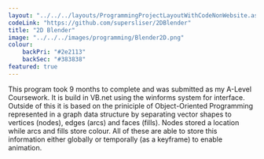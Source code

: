 ```yaml
---
layout: "../../../layouts/ProgrammingProjectLayoutWithCodeNonWebsite.astro"
codeLink: "https://github.com/supersliser/2DBlender"
title: "2D Blender"
image: "../../../images/programming/Blender2D.png"
colour: 
    backPri: "#2e2113"
    backSec: "#383838"
featured: true
---
```


<div class="hContainer" style="padding-bottom: 5%;">

<section>
This program took 9 months to complete and was submitted as my A-Level Coursework. It is build in VB.net using the winforms system for interface. Outside of this it is based on the priniciple of Object-Oriented Programming represented in a graph data structure by separating vector shapes to vertices (nodes), edges (arcs) and faces (fills). Nodes stored a location while arcs and fills store colour. All of these are able to store this information either globally or temporally (as a keyframe) to enable animation.
</section>

</div>